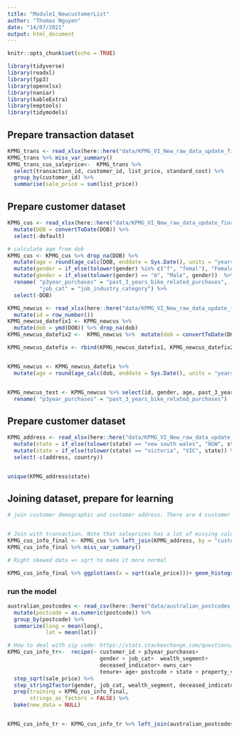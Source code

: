 ```yaml
---
title: "Module1_NewcustomerList"
author: "Thomas Nguyen"
date: "14/07/2021"
output: html_document
---
```


```r
knitr::opts_chunk$set(echo = TRUE)
```



```r
library(tidyverse)
library(readxl)
library(fpp3)
library(openxlsx)
library(naniar)
library(kableExtra)
library(eeptools)
library(tidymodels)
```
## Prepare transaction dataset
```r
KPMG_trans <- read_xlsx(here::here("data/KPMG_VI_New_raw_data_update_final.xlsx"), sheet = "Transactions", skip = 1) 
KPMG_trans %>% miss_var_summary()
KPMG_trans_cus_saleprice<-  KPMG_trans %>% 
  select(transaction_id, customer_id, list_price, standard_cost) %>%
  group_by(customer_id) %>% 
  summarise(sale_price = sum(list_price))
```

## Prepare customer dataset
```r
KPMG_cus <- read_xlsx(here::here("data/KPMG_VI_New_raw_data_update_final.xlsx"), sheet = "CustomerDemographic", skip = 1) %>%
  mutate(DOB = convertToDate(DOB)) %>%
  select(-default) 

# calculate age from dob
KPMG_cus <- KPMG_cus %>% drop_na(DOB) %>%
  mutate(age = round(age_calc(DOB, enddate = Sys.Date(), units = "years"),0)) %>%
  mutate(gender = if_else(tolower(gender) %in% c("f", "femal"), "Female", gender)) %>%
  mutate(gender = if_else(tolower(gender) == "m", "Male", gender))  %>%
  rename( "p3year_purchases" = "past_3_years_bike_related_purchases", 
          "job_cat" = "job_industry_category") %>% 
  select(-DOB)
```





```r
KPMG_newcus <- read_xlsx(here::here("data/KPMG_VI_New_raw_data_update_final.xlsx"), sheet = "NewCustomerList", skip = 1) %>%
  mutate(id = row_number())
KPMG_newcus_datefix1 <- KPMG_newcus %>% 
  mutate(dob = ymd(DOB)) %>% drop_na(dob)
KPMG_newcus_datefix2 <-  KPMG_newcus %>%  mutate(dob = convertToDate(DOB)) %>% drop_na(dob)

KPMG_newcus_datefix <- rbind(KPMG_newcus_datefix1, KPMG_newcus_datefix2)


KPMG_newcus <- KPMG_newcus_datefix %>% 
  mutate(age = round(age_calc(dob, enddate = Sys.Date(), units = "years"),0))


KPMG_newcus_test <- KPMG_newcus %>% select(id, gender, age, past_3_years_bike_related_purchases, dob, job_industry_category, wealth_segment, deceased_indicator, owns_car, tenure, postcode, state, property_valuation) %>%
  rename( "p3year_purchases" = "past_3_years_bike_related_purchases")
```

## Prepare customer dataset

```r
KPMG_address <- read_xlsx(here::here("data/KPMG_VI_New_raw_data_update_final.xlsx"), sheet = "CustomerAddress", skip = 1) %>%
  mutate(state = if_else(tolower(state) == "new south wales", "NSW", state)) %>%
  mutate(state = if_else(tolower(state) == "victoria", "VIC", state)) %>%
  select(-c(address, country))


unique(KPMG_address$state)

```

## Joining dataset, prepare for learning
```r
# join customer demographic and customer address. There are 4 customer without postcode + state + property valuation (0.1%, acceptable))


# Join with transaction. Note that saleprices has a lot of missing values 
KPMG_cus_info_final <- KPMG_cus %>% left_join(KPMG_address, by = "customer_id") %>% left_join(KPMG_trans_cus_saleprice, by = "customer_id") 
KPMG_cus_info_final %>% miss_var_summary()

```


```r

# Right skewed data => sqrt to make it more normal

KPMG_cus_info_final %>% ggplot(aes(x = sqrt(sale_price)))+ geom_histogram()

```



### run the model

```r
australian_postcodes <- read_csv(here::here("data/australian_postcodes.csv")) %>% select(postcode, long,lat) %>%
  mutate(postcode = as.numeric(postcode)) %>%
  group_by(postcode) %>%
  summarize(long = mean(long),
            lat = mean(lat))

# How to deal with zip code: https://stats.stackexchange.com/questions/94902/how-to-represent-geography-or-zip-code-in-machine-learning-model-or-recommender
KPMG_cus_info_tr<-  recipe(~ customer_id + p3year_purchases+ 
                             gender + job_cat+  wealth_segment+ 
                             deceased_indicator+ owns_car+
                             tenure+ age+ postcode + state + property_valuation+ sale_price, data = KPMG_cus_info_final) %>%
  step_sqrt(sale_price) %>%
  step_string2factor(gender, job_cat, wealth_segment, deceased_indicator, owns_car, state) %>%
  prep(training = KPMG_cus_info_final,
       strings_as_factors = FALSE) %>%
  bake(new_data = NULL)


KPMG_cus_info_tr <- KPMG_cus_info_tr %>% left_join(australian_postcodes, by = "postcode")
```


